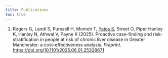 ```yaml
---
title: Publications
toc: true
---
```


<!-- PUBLICATIONS_START -->

1. Rogers G, Landi S, Purssell H, Momoh T, [Yates S]{.underline}, Street O, Piper Hanley K, Hanley N, Athwal V, Payne K (2025). Proactive case-finding and risk-stratification in people at risk of chronic liver disease in Greater Manchester: a cost-effectiveness analysis. *Preprint*. [https://doi.org/10.1101/2025.06.01.25328671](https://doi.org/10.1101/2025.06.01.25328671)

<!-- PUBLICATIONS_END -->
